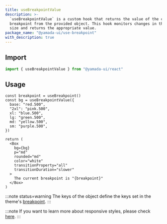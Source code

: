 ```yaml
---
title: useBreakpointValue
description: >-
  `useBreakpointValue` is a custom hook that returns the value of the current
  breakpoint from the provided object. This hook monitors changes in the window
  size and returns the appropriate value.
package_name: "@yamada-ui/use-breakpoint"
with_description: true
---
```


## Import

```ts
import { useBreakpointValue } from "@yamada-ui/react"
```

## Usage

```tsx functional=true
const breakpoint = useBreakpoint()
const bg = useBreakpointValue({
  base: "red.500",
  "2xl": "pink.500",
  xl: "blue.500",
  lg: "green.500",
  md: "yellow.500",
  sm: "purple.500",
})

return (
  <Box
    bg={bg}
    p="md"
    rounded="md"
    color="white"
    transitionProperty="all"
    transitionDuration="slower"
  >
    The current breakpoint is "{breakpoint}"
  </Box>
)
```

:::note status=warning
The keys of the object define the keys set in the theme's [breakpoint](/styled-system/theming/default-theme#breakpoint).
:::

:::note
If you want to learn more about responsive styles, please check [here](/styled-system/responsive-styles).
:::
